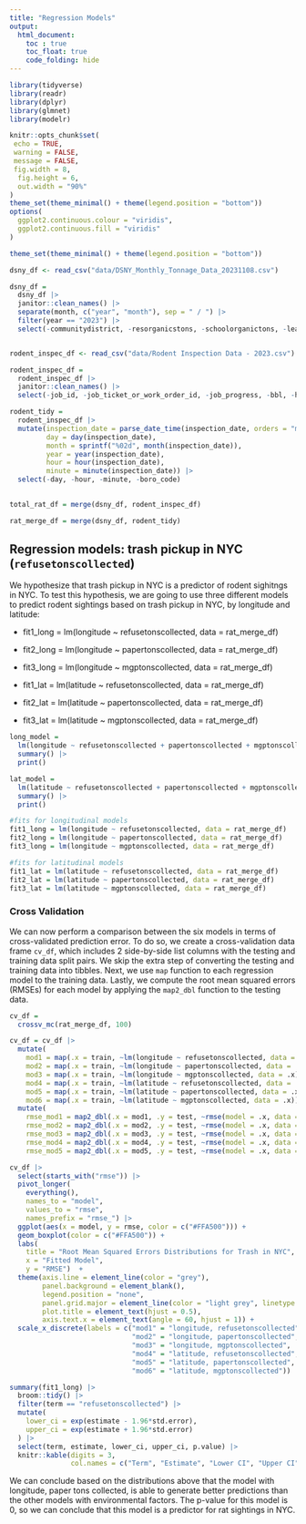 ```yaml
---
title: "Regression Models"
output:
  html_document:
    toc : true
    toc_float: true
    code_folding: hide
---
```


```r
library(tidyverse)
library(readr)
library(dplyr)
library(glmnet)
library(modelr)

knitr::opts_chunk$set(
 echo = TRUE,
 warning = FALSE,
 message = FALSE, 
 fig.width = 8, 
  fig.height = 6,
  out.width = "90%"
)
theme_set(theme_minimal() + theme(legend.position = "bottom"))
options(
  ggplot2.continuous.colour = "viridis",
  ggplot2.continuous.fill = "viridis"
)

theme_set(theme_minimal() + theme(legend.position = "bottom"))
```

```r
dsny_df <- read_csv("data/DSNY_Monthly_Tonnage_Data_20231108.csv") 

dsny_df = 
  dsny_df |> 
  janitor::clean_names() |> 
  separate(month, c("year", "month"), sep = " / ") |> 
  filter(year == "2023") |> 
  select(-communitydistrict, -resorganicstons, -schoolorganictons, -leavesorganictons, -xmastreetons)


rodent_inspec_df <- read_csv("data/Rodent Inspection Data - 2023.csv")

rodent_inspec_df = 
  rodent_inspec_df |> 
  janitor::clean_names() |> 
  select(-job_id, -job_ticket_or_work_order_id, -job_progress, -bbl, -house_number, -street_name, -block, -lot, -approved_date, -location, -community_board, -council_district, -census_tract, -bin, -nta)

rodent_tidy = 
  rodent_inspec_df |>
  mutate(inspection_date = parse_date_time(inspection_date, orders = "mdy HM"),
         day = day(inspection_date), 
         month = sprintf("%02d", month(inspection_date)), 
         year = year(inspection_date),  
         hour = hour(inspection_date),  
         minute = minute(inspection_date)) |> 
  select(-day, -hour, -minute, -boro_code)
  

total_rat_df = merge(dsny_df, rodent_inspec_df)

rat_merge_df = merge(dsny_df, rodent_tidy)
```

## Regression models: trash pickup in NYC (`refusetonscollected`)

We hypothesize that trash pickup in NYC is a predictor of rodent sighitngs in NYC. To test this hypothesis, we are going to use three different models to predict rodent sightings based on trash pickup in NYC, by longitude and latitude:

* fit1_long = lm(longitude ~ refusetonscollected, data = rat_merge_df)
* fit2_long = lm(longitude ~ papertonscollected, data = rat_merge_df)
* fit3_long = lm(longitude ~ mgptonscollected, data = rat_merge_df)

* fit1_lat = lm(latitude ~ refusetonscollected, data = rat_merge_df)
* fit2_lat = lm(latitude ~ papertonscollected, data = rat_merge_df)
* fit3_lat = lm(latitude ~ mgptonscollected, data = rat_merge_df)

```r
long_model =
  lm(longitude ~ refusetonscollected + papertonscollected + mgptonscollected, data = rat_merge_df) |> 
  summary() |> 
  print()

lat_model =
  lm(latitude ~ refusetonscollected + papertonscollected + mgptonscollected, data = rat_merge_df) |> 
  summary() |> 
  print()
```

```r
#fits for longitudinal models
fit1_long = lm(longitude ~ refusetonscollected, data = rat_merge_df)
fit2_long = lm(longitude ~ papertonscollected, data = rat_merge_df)
fit3_long = lm(longitude ~ mgptonscollected, data = rat_merge_df)

#fits for latitudinal models
fit1_lat = lm(latitude ~ refusetonscollected, data = rat_merge_df)
fit2_lat = lm(latitude ~ papertonscollected, data = rat_merge_df)
fit3_lat = lm(latitude ~ mgptonscollected, data = rat_merge_df)
```

### Cross Validation

We can now perform a comparison between the six models in terms of cross-validated prediction error. To do so, we create a cross-validation data frame `cv_df`, which includes 2 side-by-side list columns with the testing and training data split pairs. We skip the extra step of converting the testing and training data into tibbles. Next, we use `map` function to each regression model to the training data. Lastly, we compute the root mean squared errors (RMSEs) for each model by applying the `map2_dbl` function to the testing data. 

```r
cv_df = 
  crossv_mc(rat_merge_df, 100)

cv_df = cv_df |> 
  mutate(
    mod1 = map(.x = train, ~lm(longitude ~ refusetonscollected, data = .x)), 
    mod2 = map(.x = train, ~lm(longitude ~ papertonscollected, data = .x)), 
    mod3 = map(.x = train, ~lm(longitude ~ mgptonscollected, data = .x)), 
    mod4 = map(.x = train, ~lm(latitude ~ refusetonscollected, data = .x)),
    mod5 = map(.x = train, ~lm(latitude ~ papertonscollected, data = .x)),
    mod6 = map(.x = train, ~lm(latitude ~ mgptonscollected, data = .x))) |> 
  mutate(
    rmse_mod1 = map2_dbl(.x = mod1, .y = test, ~rmse(model = .x, data = .y)), 
    rmse_mod2 = map2_dbl(.x = mod2, .y = test, ~rmse(model = .x, data = .y)), 
    rmse_mod3 = map2_dbl(.x = mod3, .y = test, ~rmse(model = .x, data = .y)),
    rmse_mod4 = map2_dbl(.x = mod4, .y = test, ~rmse(model = .x, data = .y)),
    rmse_mod5 = map2_dbl(.x = mod5, .y = test, ~rmse(model = .x, data = .y)))

cv_df |> 
  select(starts_with("rmse")) |> 
  pivot_longer(
    everything(), 
    names_to = "model", 
    values_to = "rmse", 
    names_prefix = "rmse_") |> 
  ggplot(aes(x = model, y = rmse, color = c("#FFA500"))) +
  geom_boxplot(color = c("#FFA500")) + 
  labs(
    title = "Root Mean Squared Errors Distributions for Trash in NYC", 
    x = "Fitted Model", 
    y = "RMSE")  + 
  theme(axis.line = element_line(color = "grey"), 
        panel.background = element_blank(), 
        legend.position = "none", 
        panel.grid.major = element_line(color = "light grey", linetype = "dashed"),
        plot.title = element_text(hjust = 0.5),
        axis.text.x = element_text(angle = 60, hjust = 1)) +
  scale_x_discrete(labels = c("mod1" = "longitude, refusetonscollected", 
                              "mod2" = "longitude, papertonscollected", 
                              "mod3" = "longitude, mgptonscollected",
                              "mod4" = "latitude, refusetonscollected",
                              "mod5" = "latitude, papertonscollected",
                              "mod6" = "latitude, mgptonscollected"))
```

```r
summary(fit1_long) |> 
  broom::tidy() |> 
  filter(term == "refusetonscollected") |> 
  mutate(
    lower_ci = exp(estimate - 1.96*std.error),
    upper_ci = exp(estimate + 1.96*std.error)
  ) |> 
  select(term, estimate, lower_ci, upper_ci, p.value) |> 
  knitr::kable(digits = 3, 
               col.names = c("Term", "Estimate", "Lower CI", "Upper CI", "P-value"))
```

We can conclude based on the distributions above that the model with longitude, paper tons collected, is able to generate better predictions than the other models with environmental factors. The p-value for this model is 0, so we can conclude that this model is a predictor for rat sightings in NYC.


